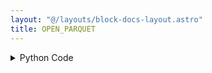 ```yaml
---
layout: "@/layouts/block-docs-layout.astro"
title: OPEN_PARQUET
---
```



<PythonDocsDisplay docstring={docstring} />

<details>
<summary>Python Code</summary>
```python
from os import path
from flojoy import flojoy, DataFrame
import pandas as pd


@flojoy(deps={"pyarrow": "12.0.1", "fastparquet": "2023.7.0"})
def OPEN_PARQUET(file_path: str = "") -> DataFrame:
    """The OPEN_PARQUET node loads a local file of the .parquet file format. It then returns the file as a pandas.Dataframe type.

    Inputs
    ------
    default: None

    Parameters
    ----------
    file_path : str
        File path to the .parquet file or an URL of a .parquet file.

    Returns
    -------
    DataFrame
        DataFrame loaded from .parquet file
    """

    if file_path[-8:] != ".parquet":
        raise ValueError(f"File type {file_path[-8:]} unsupported.")

    if not path.exists(file_path):
        raise ValueError("File path does not exist!")

    read_parquet = pd.read_parquet(file_path)

    return DataFrame(df=read_parquet)

```
[Find this Flojoy Block on GitHub](https://github.com/flojoy-ai/blocks/blob/main/blocks/EXTRACTORS/FILE/OPEN_PARQUET/OPEN_PARQUET.py)
</details>


## Example

